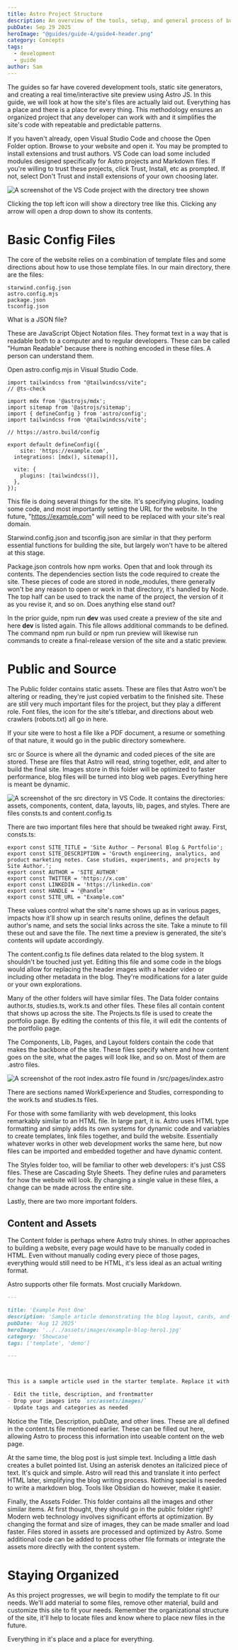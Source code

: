 ```yaml
---
title: Astro Project Structure
description: An overview of the tools, setup, and general process of building a website. Start your development journey here.
pubDate: Sep 29 2025
heroImage: "@guides/guide-4/guide4-header.png"
category: Concepts
tags:
  - development
  - guide
author: Sam
---
```

The guides so far have covered development tools, static site generators, and creating a real time/interactive site preview using Astro JS. In this guide, we will look at how the site's files are actually laid out. Everything has a place and there is a place for every thing. This methodology ensures an organized project that any developer can work with and it simplifies the site's code with repeatable and predictable patterns.

If you haven't already, open Visual Studio Code and choose the Open Folder option. Browse to your website and open it. You may be prompted to install extensions and trust authors. VS Code can load some included modules designed specifically for Astro projects and Markdown files. If you're willing to trust these projects, click Trust, Install, etc as prompted. If not, select Don't Trust and install extensions of your own choosing later.

![A screenshot of the VS Code project with the directory tree shown](@guides/guide-4/directory.png)

Clicking the top left icon will show a directory tree like this. Clicking any arrow will open a drop down to show its contents.
# Basic Config Files

The core of the website relies on a combination of template files and some directions about how to use those template files. In our main directory, there are the files:

```
starwind.config.json
astro.config.mjs
package.json
tsconfig.json
```

What is a JSON file?

These are JavaScript Object Notation files. They format text in a way that is readable both to a computer and to regular developers. These can be called "Human Readable" because there is nothing encoded in these files. A person can understand them.

Open astro.config.mjs in Visual Studio Code. 

```
import tailwindcss from "@tailwindcss/vite";
// @ts-check

import mdx from '@astrojs/mdx';
import sitemap from '@astrojs/sitemap';
import { defineConfig } from 'astro/config';
import tailwindcss from '@tailwindcss/vite';

// https://astro.build/config

export default defineConfig({
    site: 'https://example.com',
  integrations: [mdx(), sitemap()],

  vite: {
    plugins: [tailwindcss()],
  },
});
```

This file is doing several things for the site. It's specifying plugins, loading some code, and most importantly setting the URL for the website. In the future, "https://example.com" will need to be replaced with your site's real domain.

Starwind.config.json and tsconfig.json are similar in that they perform essential functions for building the site, but largely won't have to be altered at this stage.

Package.json controls how npm works. Open that and look through its contents. The dependencies section lists the code required to create the site. These pieces of code are stored in node_modules, there generally won't be any reason to open or work in that directory, it's handled by Node. The top half can be used to track the name of the project, the version of it as you revise it, and so on. Does anything else stand out?

In the prior guide, npm run **dev** was used create a preview of the site and here **dev** is listed again. This file allows additional commands to be defined. The command npm run build or npm run preview will likewise run commands to create a final-release version of the site and a static preview.

# Public and Source

The Public folder contains static assets. These are files that Astro won't be altering or reading, they're just copied verbatim to the finished site. These are still very much important files for the project, but they play a different role. Font files, the icon for the site's titlebar, and directions about web crawlers (robots.txt) all go in here.

If your site were to host a file like a PDF document, a resume or something of that nature, it would go in the public directory somewhere.

src or Source is where all the dynamic and coded pieces of the site are stored. These are files that Astro will read, string together, edit, and alter to build the final site. Images store in this folder will be optimized to faster performance, blog files will be turned into blog web pages. Everything here is meant be dynamic. 

![A screenshot of the src directory in VS Code. It contains the directories: assets, components, content, data, layouts, lib, pages, and styles. There are files consts.ts and content.config.ts](@guides/guide-4/source.png)

There are two important files here that should be tweaked right away. First, consts.ts:

```
export const SITE_TITLE = 'Site Author – Personal Blog & Portfolio';
export const SITE_DESCRIPTION = 'Growth engineering, analytics, and product marketing notes. Case studies, experiments, and projects by Site Author.';
export const AUTHOR = 'SITE_AUTHOR'
export const TWITTER = 'https://x.com'
export const LINKEDIN = 'https://linkedin.com'
export const HANDLE = '@handle'
export const SITE_URL = "Example.com"
```

These values control what the site's name shows up as in various pages, impacts how it'll show up in search results online, defines the default author's name, and sets the social links across the site. Take a minute to fill these out and save the file. The next time a preview is generated, the site's contents will update accordingly.

The content.config.ts file defines data related to the blog system. It shouldn't be touched just yet. Editing this file and some code in the blogs would allow for replacing the header images with a header video or including other metadata in the blog. They're modifications for a later guide or your own explorations.

Many of the other folders will have similar files. The Data folder contains author.ts, studies.ts, work.ts and other files. These files all contain content that shows up across the site. The Projects.ts file is used to create the portfolio page. By editing the contents of this file, it will edit the contents of the portfolio page.

The Components, Lib, Pages, and Layout folders contain the code that makes the backbone of the site. These files specify where and how content goes on the site, what the pages will look like, and so on. Most of them are .astro files.

![A screenshot of the root index.astro file found in /src/pages/index.astro](@guides/guide-4/astroFile.png)

There are sections named WorkExperience and Studies, corresponding to the work.ts and studies.ts files.

For those with some familiarity with web development, this looks remarkably similar to an HTML file. In large part, it is. Astro uses HTML type formatting and simply adds its own systems for dynamic code and variables to create templates, link files together, and build the website. Essentially whatever works in other web development works the same here, but now files can be imported and embedded together and have dynamic content. 

The Styles folder too, will be familiar to other web developers: it's just CSS files. These are Cascading Style Sheets. They define rules and parameters for how the website will look. By changing a single value in these files, a change can be made across the entire site. 

Lastly, there are two more important folders.

## Content and Assets

The Content folder is perhaps where Astro truly shines. In other approaches to building a website, every page would have to be manually coded in HTML. Even without manually coding every piece of those pages, everything would still need to be HTML, it's less ideal as an actual writing format.

Astro supports other file formats. Most crucially Markdown. 

``` example-post-1.md
---

title: 'Example Post One'
description: 'Sample article demonstrating the blog layout, cards, and meta.'
pubDate: 'Aug 12 2025'
heroImage: '../../assets/images/example-blog-hero1.jpg'
category: 'Showcase'
tags: ['template', 'demo']

---

  

This is a sample article used in the starter template. Replace it with your own content.

- Edit the title, description, and frontmatter
- Drop your images into `src/assets/images/`
- Update tags and categories as needed
```

Notice the Title, Description, pubDate, and other lines. These are all defined in the content.ts file mentioned earlier. These can be filled out here, allowing Astro to process this information into useable content on the web page.

At the same time, the blog post is just simple text. Including a little dash creates a bullet pointed list. Using an asterisk denotes an italicized piece of text. It's quick and simple. Astro will read this and translate it into perfect HTML later, simplifying the blog writing process. Nothing special is needed to write a markdown blog. Tools like Obsidian do however, make it easier.

Finally, the Assets Folder. This folder contains all the images and other similar items. At first thought, they should go in the public folder right? Modern web technology involves significant efforts at optimization. By changing the format and size of images, they can be made smaller and load faster. Files stored in assets are processed and optimized by Astro. Some additional code can be added to process other file formats or integrate the assets more directly with the content system.

# Staying Organized

As this project progresses, we will begin to modify the template to fit our needs. We'll add material to some files, remove other material, build and customize this site to fit your needs. Remember the organizational structure of the site, it'll help to locate files and know where to place new files in the future.

Everything in it's place and a place for everything.
